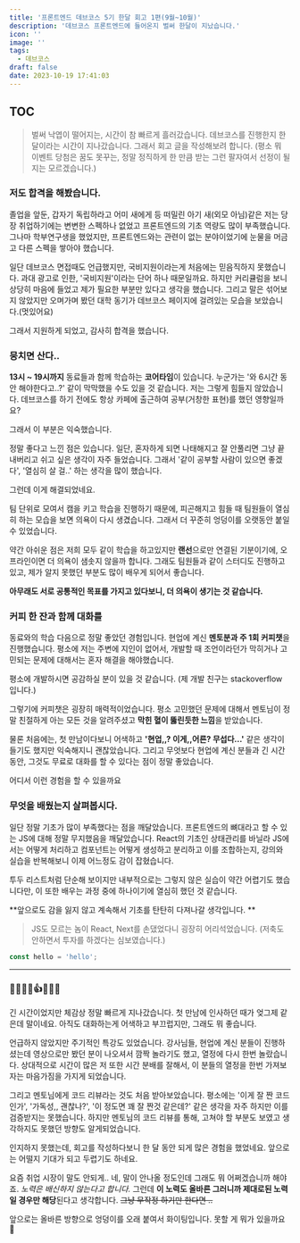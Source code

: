 ```yaml
---
title: '프론트엔드 데브코스 5기 한달 회고 1편(9월~10월)'
description: '데브코스 프론트엔드에 들어온지 벌써 한달이 지났습니다.'
icon: ''
image: ''
tags:
  - 데브코스
draft: false
date: 2023-10-19 17:41:03
---
```

## TOC

> 벌써 낙엽이 떨어지는, 시간이 참 빠르게 흘러갔습니다. 
데브코스를 진행한지 한 달이라는 시간이 지나갔습니다.
그래서 회고 글을 작성해보려 합니다. 
(평소 뭐 이벤트 당첨은 꿈도 못꾸는, 정말 정직하게 한 만큼 받는 그런 팔자여서 선정이 될지는 모르겠습니다.)

### 저도 합격을 해봤습니다.
졸업을 앞둔, 갑자기 독립하라고 어미 새에게 등 떠밀린 아기 새(외모 아님)같은 저는 당장 취업하기에는 변변한 스펙하나 없었고 프론트엔드의 기초 역량도 많이 부족했습니다. 그나마 학부연구생을 했었지만, 프론트엔드와는 관련이 없는 분야이었기에 눈물을 머금고 다른 스펙을 쌓아야 했습니다. 

일단 데브코스 면접때도 언급했지만, 국비지원이라는게 처음에는 믿음직하지 못했습니다. 과대 광고로 인한, '국비지원'이라는 단어 하나 때문일까요. 하지만 커리큘럼을 보니 상당히 마음에 들었고 제가 필요한 부분만 있다고 생각을 했습니다. 그리고 말은 섞어보지 않았지만 오며가며 봤던 대학 동기가 데브코스 페이지에 걸려있는 모습을 보았습니다.(멋있어요) 

그래서 지원하게 되었고, 감사히 합격을 했습니다.

### 뭉치면 산다..
**13시 ~ 19시까지** 동료들과 함께 학습하는 **코어타임**이 있습니다. 누군가는 '와 6시간 동안 해야한다고..?' 같이 막막했을 수도 있을 것 같습니다. 저는 그렇게 힘들지 않았습니다. 데브코스를 하기 전에도 항상 카페에 출근하여 공부(거창한 표현)를 했던 영향일까요? 

그래서 이 부분은 익숙했습니다.

정말 좋다고 느낀 점은 있습니다. 일단, 혼자하게 되면 나태해지고 잘 안풀리면 그냥 끝내버리고 쉬고 싶은 생각이 자주 들었습니다. 그래서 '같이 공부할 사람이 있으면 좋겠다', '열심히 살 걸..' 하는 생각을 많이 했습니다. 

그런데 이게 해결되었네요. 

팀 단위로 모여서 캠을 키고 학습을 진행하기 때문에, 피곤해지고 힘들 때 팀원들이 열심히 하는 모습을 보면 의욕이 다시 생겼습니다. 그래서 더 꾸준히 엉덩이를 오랫동안 붙일 수 있었습니다.

약간 아쉬운 점은 저희 모두 같이 학습을 하고있지만 **랜선**으로만 연결된 기분이기에, 오프라인이면 더 의욕이 샘솟지 않을까 합니다. 그래도 팀원들과 같이 스터디도 진행하고 있고, 제가 알지 못했던 부분도 많이 배우게 되어서 좋습니다. 

**아무래도 서로 공통적인 목표를 가지고 있다보니, 더 의욕이 생기는 것 같습니다.**

### 커피 한 잔과 함께 대화를
동료와의 학습 다음으로 정말 좋았던 경험입니다. 현업에 계신 **멘토분과 주 1회 커피챗**을 진행했습니다.
평소에 저는 주변에 지인이 없어서, 개발할 때 조언이라던가 막히거나 고민되는 문제에 대해서는 혼자 해결을 해야했습니다.

평소에 개발하시면 공감하실 분이 있을 것 같습니다. (제 개발 친구는 stackoverflow 입니다.)

그렇기에 커피챗은 굉장히 매력적이었습니다. 평소 고민했던 문제에 대해서 멘토님이 정말 친절하게 아는 모든 것을 알려주셨고 **막힌 혈이 뚫린듯한 느낌**을 받았습니다.

물론 처음에는, 첫 만남이다보니 어색하고 **'현업,,? 이게,,어른? 무섭다...'** 같은 생각이 들기도 했지만 익숙해지니 괜찮았습니다.  그리고 무엇보다 현업에 계신 분들과 긴 시간동안, 그것도 무료로 대화를 할 수 있다는 점이 정말 좋았습니다. 

어디서 이런 경험을 할 수 있을까요

### 무엇을 배웠는지 살펴봅시다.
일단 정말 기초가 많이 부족했다는 점을 깨달았습니다. 프론트엔드의 뼈대라고 할 수 있는 JS에 대해 정말 무지했음을 깨달았습니다. React의 기초인 상태관리를 바닐라 JS에서는 어떻게 처리하고 컴포넌트는 어떻게 생성하고 분리하고 이를 조합하는지, 강의와 실습을 반복해보니 이제 어느정도 감이 잡혔습니다. 

투두 리스트처럼 단순해 보이지만 내부적으로는 그렇지 않은 실습이 약간 어렵기도 했습니다만, 이 또한 배우는 과정 중에 하나이기에 열심히 했던 것 같습니다.

**앞으로도 감을 잃지 않고 계속해서 기초를 탄탄히 다져나갈 생각입니다. **

> JS도 모르는 놈이 React, Next를 손댔었다니 굉장히 어리석었습니다.
(저축도 안하면서 투자를 하겠다는 심보였습니다.)

```js
const hello = 'hello';
```


---

### 🥺🐢🍁🥸👍😃🌝😼
긴 시간이었지만 체감상 정말 빠르게 지나갔습니다. 첫 만남에 인사하던 때가 엊그제 같은데 말이네요.
아직도 대화하는게 어색하고 부끄럽지만, 그래도 뭐 좋습니다. 

언급하지 않았지만 주기적인 특강도 있었습니다. 강사님들, 현업에 계신 분들이 진행하셨는데 영상으로만 봤던 분이 나오셔서 깜짝 놀라기도 했고, 열정에 다시 한번 놀랐습니다. 
상대적으로 시간이 많은 저 또한 시간 분배를 잘해서, 이 분들의 열정을 한번 가져보자는 마음가짐을 가지게 되었습니다.

그리고 멘토님에게 코드 리뷰라는 것도 처음 받아보았습니다. 평소에는 '이게 잘 짠 코드인가', '가독성,, 괜찮나?', '이 정도면 꽤 잘 짠것 같은데?' 같은 생각을 자주 하지만 이를 검증받지는 못했습니다. 
하지만 멘토님의 코드 리뷰를 통해, 고쳐야 할 부분도 보였고 생각하지도 못했던 방향도 알게되었습니다.



인지하지 못했는데, 회고를 작성하다보니 한 달 동안 되게 많은 경험을 했었네요. 앞으로는 어떨지 기대가 되고 두렵기도 하네요. 

요즘 취업 시장이 말도 안되게.. 네, 말이 안나올 정도인데 그래도 뭐 어쩌겠습니까 해야죠.
_노력은 배신하지 않는다고 합니다._ 그런데 **이 노력도 올바른 그러니까 제대로된 노력일 경우만 해당**된다고 생각합니다.
~~그냥 무작정 하기만 한다면 ..~~

앞으로는 올바른 방향으로 엉덩이를 오래 붙여서 화이팅입니다. 못할 게 뭐가 있을까요 😤

